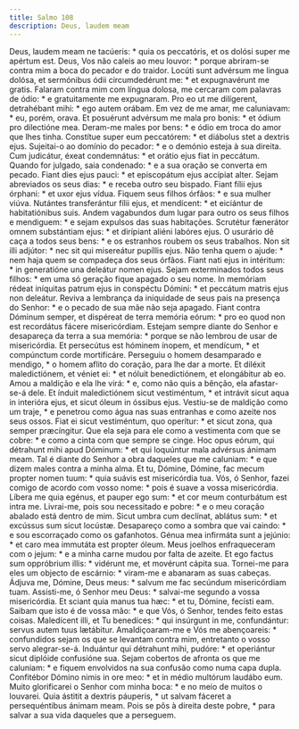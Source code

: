 ```yaml
---
title: Salmo 108
description: Deus, laudem meam
---
```


<div class="side-by-side not-content">
  <span>
    Deus, laudem meam ne tacúeris: * quia os peccatóris, et os dolósi super me
    apértum est.
  </span>
  <span>
    Deus, Vos não caleis ao meu louvor: * porque abriram-se contra mim a boca do
    pecador e do traidor.
  </span>
  <span>
    Locúti sunt advérsum me lingua dolósa, et sermónibus ódii circumdedérunt me:
    * et expugnavérunt me gratis.
  </span>
  <span>
    Falaram contra mim com língua dolosa, me cercaram com palavras de ódio: * e
    gratuitamente me expugnaram.
  </span>
  <span>Pro eo ut me dilígerent, detrahébant mihi: * ego autem orábam.</span>
  <span>Em vez de me amar, me caluniavam: * eu, porém, orava.</span>
  <span>
    Et posuérunt advérsum me mala pro bonis: * et ódium pro dilectióne mea.
  </span>
  <span>
    Deram-me males por bens: * e ódio em troca do amor que lhes tinha.
  </span>
  <span>
    Constítue super eum peccatórem: * et diábolus stet a dextris ejus.
  </span>
  <span>
    Sujeitai-o ao domínio do pecador: * e o demónio esteja à sua direita.
  </span>
  <span>
    Cum judicátur, éxeat condemnátus: * et orátio ejus fiat in peccátum.
  </span>
  <span>
    Quando for julgado, saia condenado: * e a sua oração se converta em pecado.
  </span>
  <span>Fiant dies ejus pauci: * et episcopátum ejus accípiat alter.</span>
  <span>Sejam abreviados os seus dias: * e receba outro seu bispado.</span>
  <span>Fiant fílii ejus órphani: * et uxor ejus vídua.</span>
  <span>Fiquem seus filhos órfãos: * e sua mulher viúva.</span>
  <span>
    Nutántes transferántur fílii ejus, et mendícent: * et eiciántur de
    habitatiónibus suis.
  </span>
  <span>
    Andem vagabundos dum lugar para outro os seus filhos e mendiguem: * e sejam
    expulsos das suas habitações.
  </span>
  <span>
    Scrutétur fænerátor omnem substántiam ejus: * et dirípiant aliéni labóres
    ejus.
  </span>
  <span>
    O usurário dê caça a todos seus bens: * e os estranhos roubem os seus
    trabalhos.
  </span>
  <span>Non sit illi adjútor: * nec sit qui misereátur pupíllis ejus.</span>
  <span>
    Não tenha quem o ajude: * nem haja quem se compadeça dos seus órfãos.
  </span>
  <span>
    Fiant nati ejus in intéritum: * in generatióne una deleátur nomen ejus.
  </span>
  <span>
    Sejam exterminados todos seus filhos: * em uma só geração fique apagado o
    seu nome.
  </span>
  <span>
    In memóriam rédeat iníquitas patrum ejus in conspéctu Dómini: * et peccátum
    matris ejus non deleátur.
  </span>
  <span>
    Reviva a lembrança da iniquidade de seus pais na presença do Senhor: * e o
    pecado de sua mãe não seja apagado.
  </span>
  <span>
    Fiant contra Dóminum semper, et dispéreat de terra memória eórum: * pro eo
    quod non est recordátus fácere misericórdiam.
  </span>
  <span>
    Estejam sempre diante do Senhor e desapareça da terra a sua memória: *
    porque se não lembrou de usar de misericórdia.
  </span>
  <span>
    Et persecútus est hóminem ínopem, et mendícum, * et compúnctum corde
    mortificáre.
  </span>
  <span>
    Perseguiu o homem desamparado e mendigo, * o homem aflito do coração, para
    lhe dar a morte.
  </span>
  <span>
    Et diléxit maledictiónem, et véniet ei: * et nóluit benedictiónem, et
    elongábitur ab eo.
  </span>
  <span>
    Amou a maldição e ela lhe virá: * e, como não quis a bênção, ela
    afastar-se-á dele.
  </span>
  <span>
    Et índuit maledictiónem sicut vestiméntum, * et intrávit sicut aqua in
    interióra ejus, et sicut óleum in óssibus ejus.
  </span>
  <span>
    Vestiu-se de maldição como um traje, * e penetrou como água nas suas
    entranhas e como azeite nos seus ossos.
  </span>
  <span>
    Fiat ei sicut vestiméntum, quo operítur: * et sicut zona, qua semper
    præcíngitur.
  </span>
  <span>
    Que ela seja para ele como a vestimenta com que se cobre: * e como a cinta
    com que sempre se cinge.
  </span>
  <span>
    Hoc opus eórum, qui détrahunt mihi apud Dóminum: * et qui loquúntur mala
    advérsus ánimam meam.
  </span>
  <span>
    Tal é diante do Senhor a obra daqueles que me caluniam: * e que dizem males
    contra a minha alma.
  </span>
  <span>
    Et tu, Dómine, Dómine, fac mecum propter nomen tuum: * quia suávis est
    misericórdia tua.
  </span>
  <span>
    Vós, ó Senhor, fazei comigo de acordo com vosso nome: * pois é suave a vossa
    misericórdia.
  </span>
  <span>
    Líbera me quia egénus, et pauper ego sum: * et cor meum conturbátum est
    intra me.
  </span>
  <span>
    Livrai-me, pois sou necessitado e pobre: * e o meu coração abalado está
    dentro de mim.
  </span>
  <span>
    Sicut umbra cum declínat, ablátus sum: * et excússus sum sicut locústæ.
  </span>
  <span>
    Desapareço como a sombra que vai caindo: * e sou escorraçado como os
    gafanhotos.
  </span>
  <span>
    Génua mea infirmáta sunt a jejúnio: * et caro mea immutáta est propter
    óleum.
  </span>
  <span>
    Meus joelhos enfraqueceram com o jejum: * e a minha carne mudou por falta de
    azeite.
  </span>
  <span>
    Et ego factus sum oppróbrium illis: * vidérunt me, et movérunt cápita sua.
  </span>
  <span>
    Tornei-me para eles um objecto de escárnio: * viram-me e abanaram as suas
    cabeças.
  </span>
  <span>
    Ádjuva me, Dómine, Deus meus: * salvum me fac secúndum misericórdiam tuam.
  </span>
  <span>
    Assisti-me, ó Senhor meu Deus: * salvai-me segundo a vossa misericórdia.
  </span>
  <span>Et sciant quia manus tua hæc: * et tu, Dómine, fecísti eam.</span>
  <span>
    Saibam que isto é de vossa mão: * e que Vós, ó Senhor, tendes feito estas
    coisas.
  </span>
  <span>
    Maledícent illi, et Tu benedíces: * qui insúrgunt in me, confundántur:
    servus autem tuus lætábitur.
  </span>
  <span>
    Amaldiçoaram-me e Vós me abençoareis: * confundidos sejam os que se levantam
    contra mim, entretanto o vosso servo alegrar-se-á.
  </span>
  <span>
    Induántur qui détrahunt mihi, pudóre: * et operiántur sicut diplóide
    confusióne sua.
  </span>
  <span>
    Sejam cobertos de afronta os que me caluniam: * e fiquem envolvidos na sua
    confusão como numa capa dupla.
  </span>
  <span>
    Confitébor Dómino nimis in ore meo: * et in médio multórum laudábo eum.
  </span>
  <span>
    Muito glorificarei o Senhor com minha boca: * e no meio de muitos o
    louvarei.
  </span>
  <span>
    Quia ástitit a dextris páuperis, * ut salvam fáceret a persequéntibus ánimam
    meam.
  </span>
  <span>
    Pois se pôs à direita deste pobre, * para salvar a sua vida daqueles que a
    perseguem.
  </span>
</div>
